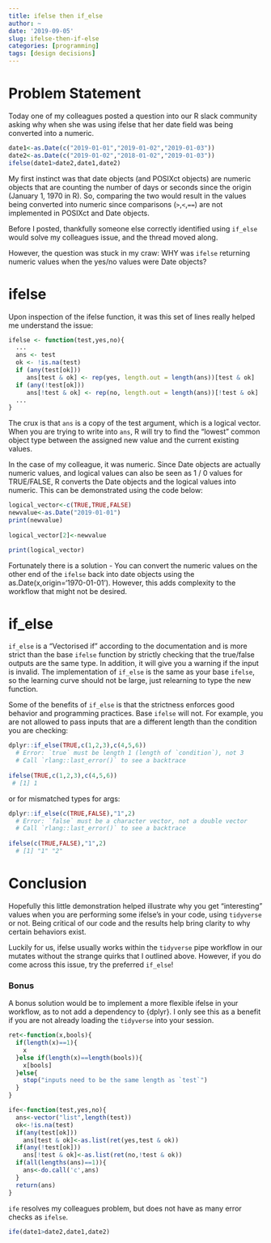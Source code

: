```yaml
---
title: ifelse then if_else
author: ~
date: '2019-09-05'
slug: ifelse-then-if-else
categories: [programming]
tags: [design decisions]
---
```


# Problem Statement
Today one of my colleagues posted a question into our R slack community asking why when she was using ifelse that her date field was being converted into a numeric.

```r
date1<-as.Date(c("2019-01-01","2019-01-02","2019-01-03"))
date2<-as.Date(c("2019-01-02","2018-01-02","2019-01-03"))
ifelse(date1>date2,date1,date2)
```


My first instinct was that date objects (and POSIXct objects) are numeric objects that are counting the number of days or seconds since the origin (January 1, 1970 in R). So, comparing the two would result in the values being converted into numeric since comparisons (`>`,`<`,`==`) are not implemented in POSIXct and Date objects.

Before I posted, thankfully someone else correctly identified using `if_else` would solve my colleagues issue, and the thread moved along.

However, the question was stuck in my craw: WHY was `ifelse` returning numeric values when the yes/no values were Date objects? 

# ifelse
Upon inspection of the ifelse function, it was this set of lines really helped me understand the issue:

```r
ifelse <- function(test,yes,no){
  ...
  ans <- test
  ok <- !is.na(test)
  if (any(test[ok])) 
     ans[test & ok] <- rep(yes, length.out = length(ans))[test & ok]
  if (any(!test[ok])) 
     ans[!test & ok] <- rep(no, length.out = length(ans))[!test & ok]
  ...
}

```

The crux is that `ans` is a copy of the test argument, which is a logical vector. When you are trying to write into `ans`, R will try to find the "lowest" common object type between the assigned new value and the current existing values.

In the case of my colleague, it was numeric. Since Date objects are actually numeric values, and logical values can also be seen as 1 / 0 values for TRUE/FALSE, R converts the Date objects and the logical values into numeric. This can be demonstrated using the code below:

```r
logical_vector<-c(TRUE,TRUE,FALSE)
newvalue<-as.Date("2019-01-01")
print(newvalue)
  
logical_vector[2]<-newvalue

print(logical_vector)
```


Fortunately there is a solution - You can convert the numeric values on the other end of the `ifelse` back into date objects using the as.Date(x,origin='1970-01-01'). However, this adds complexity to the workflow that might not be desired.
 
 
# if_else 
 
`if_else` is a "Vectorised if" according to the documentation and is more strict than the base `ifelse` function by strictly checking that the true/false outputs are the same type. In addition, it will give you a warning if the input is invalid. The implementation of `if_else` is the same as your base `ifelse`, so the learning curve should not be large, just relearning to type the new function.

Some of the benefits of `if_else` is that the strictness enforces good behavior and programming practices. Base `ifelse` will not. For example, you are not allowed to pass inputs that are a different length than the condition you are checking:

```r
dplyr::if_else(TRUE,c(1,2,3),c(4,5,6))
  # Error: `true` must be length 1 (length of `condition`), not 3
  # Call `rlang::last_error()` to see a backtrace
  
ifelse(TRUE,c(1,2,3),c(4,5,6))
 # [1] 1
```

or for mismatched types for args:
```r
dplyr::if_else(c(TRUE,FALSE),"1",2)
  # Error: `false` must be a character vector, not a double vector
  # Call `rlang::last_error()` to see a backtrace
  
ifelse(c(TRUE,FALSE),"1",2)
  # [1] "1" "2"
```

# Conclusion

Hopefully this little demonstration helped illustrate why you get "interesting" values when you are performing some ifelse's in your code, using `tidyverse` or not. Being critical of our code and the results help bring clarity to why certain behaviors exist.

Luckily for us, ifelse usually works within the `tidyverse` pipe workflow in our mutates without the strange quirks that I outlined above. However, if you do come across this issue, try the preferred `if_else`!


### Bonus

A bonus solution would be to implement a more flexible ifelse in your workflow, as to not add a dependency to {dplyr}. I only see this as a benefit if you are not already loading the `tidyverse` into your session.

```r

ret<-function(x,bools){
  if(length(x)==1){
    x
  }else if(length(x)==length(bools)){
    x[bools]
  }else{
    stop("inputs need to be the same length as `test`")
  }
}

ife<-function(test,yes,no){
  ans<-vector("list",length(test))
  ok<-!is.na(test)
  if(any(test[ok]))
    ans[test & ok]<-as.list(ret(yes,test & ok))
  if(any(!test[ok]))
    ans[!test & ok]<-as.list(ret(no,!test & ok))
  if(all(lengths(ans)==1)){
    ans<-do.call('c',ans)
  }
  return(ans)
}

```

`ife` resolves my colleagues problem, but does not have as many error checks as `ifelse`.

```r

ife(date1>date2,date1,date2)

```
